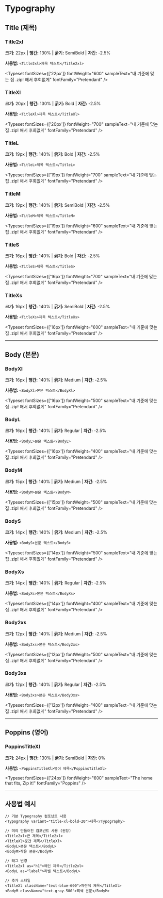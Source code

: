 
<Meta title="foundations/Typography" name="Typography UI Docs" />

# Typography

## Title (제목)

### Title2xl

**크기:** 22px | **행간:** 130% | **굵기:** SemiBold | **자간:** -2.5%

**사용법:** `<Title2xl>제목 텍스트</Title2xl>`

<Typeset
  fontSizes={['22px']}
  fontWeight="600"
  sampleText="내 기준에 맞는 집 .zip! 해서 후회없게"
  fontFamily="Pretendard"
/>

### TitleXl

**크기:** 20px | **행간:** 130% | **굵기:** Bold | **자간:** -2.5%

**사용법:** `<TitleXl>제목 텍스트</TitleXl>`

<Typeset
  fontSizes={['20px']}
  fontWeight="700"
  sampleText="내 기준에 맞는 집 .zip! 해서 후회없게"
  fontFamily="Pretendard"
/>

### TitleL

**크기:** 19px | **행간:** 140% | **굵기:** Bold | **자간:** -2.5%

**사용법:** `<TitleL>제목 텍스트</TitleL>`

<Typeset
  fontSizes={['19px']}
  fontWeight="700"
  sampleText="내 기준에 맞는 집 .zip! 해서 후회없게"
  fontFamily="Pretendard"
/>

### TitleM

**크기:** 19px | **행간:** 140% | **굵기:** SemiBold | **자간:** -2.5%

**사용법:** `<TitleM>제목 텍스트</TitleM>`

<Typeset
  fontSizes={['19px']}
  fontWeight="600"
  sampleText="내 기준에 맞는 집 .zip! 해서 후회없게"
  fontFamily="Pretendard"
/>

### TitleS

**크기:** 16px | **행간:** 140% | **굵기:** Bold | **자간:** -2.5%

**사용법:** `<TitleS>제목 텍스트</TitleS>`

<Typeset
  fontSizes={['16px']}
  fontWeight="700"
  sampleText="내 기준에 맞는 집 .zip! 해서 후회없게"
  fontFamily="Pretendard"
/>

### TitleXs

**크기:** 16px | **행간:** 140% | **굵기:** SemiBold | **자간:** -2.5%

**사용법:** `<TitleXs>제목 텍스트</TitleXs>`

<Typeset
  fontSizes={['16px']}
  fontWeight="600"
  sampleText="내 기준에 맞는 집 .zip! 해서 후회없게"
  fontFamily="Pretendard"
/>

---

## Body (본문)

### BodyXl

**크기:** 16px | **행간:** 140% | **굵기:** Medium | **자간:** -2.5%

**사용법:** `<BodyXl>본문 텍스트</BodyXl>`

<Typeset
  fontSizes={['16px']}
  fontWeight="500"
  sampleText="내 기준에 맞는 집 .zip! 해서 후회없게"
  fontFamily="Pretendard"
/>

### BodyL

**크기:** 16px | **행간:** 140% | **굵기:** Regular | **자간:** -2.5%

**사용법:** `<BodyL>본문 텍스트</BodyL>`

<Typeset
  fontSizes={['16px']}
  fontWeight="400"
  sampleText="내 기준에 맞는 집 .zip! 해서 후회없게"
  fontFamily="Pretendard"
/>

### BodyM

**크기:** 15px | **행간:** 140% | **굵기:** Medium | **자간:** -2.5%

**사용법:** `<BodyM>본문 텍스트</BodyM>`

<Typeset
  fontSizes={['15px']}
  fontWeight="500"
  sampleText="내 기준에 맞는 집 .zip! 해서 후회없게"
  fontFamily="Pretendard"
/>

### BodyS

**크기:** 14px | **행간:** 140% | **굵기:** Medium | **자간:** -2.5%

**사용법:** `<BodyS>본문 텍스트</BodyS>`

<Typeset
  fontSizes={['14px']}
  fontWeight="500"
  sampleText="내 기준에 맞는 집 .zip! 해서 후회없게"
  fontFamily="Pretendard"
/>

### BodyXs

**크기:** 14px | **행간:** 140% | **굵기:** Regular | **자간:** -2.5%

**사용법:** `<BodyXs>본문 텍스트</BodyXs>`

<Typeset
  fontSizes={['14px']}
  fontWeight="400"
  sampleText="내 기준에 맞는 집 .zip! 해서 후회없게"
  fontFamily="Pretendard"
/>

### Body2xs

**크기:** 12px | **행간:** 140% | **굵기:** Medium | **자간:** -2.5%

**사용법:** `<Body2xs>본문 텍스트</Body2xs>`

<Typeset
  fontSizes={['12px']}
  fontWeight="500"
  sampleText="내 기준에 맞는 집 .zip! 해서 후회없게"
  fontFamily="Pretendard"
/>

### Body3xs

**크기:** 12px | **행간:** 140% | **굵기:** Regular | **자간:** -2.5%

**사용법:** `<Body3xs>본문 텍스트</Body3xs>`

<Typeset
  fontSizes={['12px']}
  fontWeight="400"
  sampleText="내 기준에 맞는 집 .zip! 해서 후회없게"
  fontFamily="Pretendard"
/>

---

## Poppins (영어)

### PoppinsTitleXl

**크기:** 24px | **행간:** 130% | **굵기:** SemiBold | **자간:** 0%

**사용법:** `<PoppinsTitleXl>영어 제목</PoppinsTitleXl>`

<Typeset
  fontSizes={['24px']}
  fontWeight="600"
  sampleText="The home that fits, Zip it!"
  fontFamily="Poppins"
/>

---

## 사용법 예시

```tsx
// 기본 Typography 컴포넌트 사용
<Typography variant="title-xl-bold-20">제목</Typography>

// 미리 만들어진 컴포넌트 사용 (권장)
<Title2xl>큰 제목</Title2xl>
<TitleXl>중간 제목</TitleXl>
<BodyL>본문 텍스트</BodyL>
<BodyM>작은 본문</BodyM>

// 태그 변경
<Title2xl as="h1">메인 제목</Title2xl>
<BodyL as="label">라벨 텍스트</BodyL>

// 추가 스타일
<TitleXl className="text-blue-600">파란색 제목</TitleXl>
<BodyM className="text-gray-500">회색 본문</BodyM>
```
